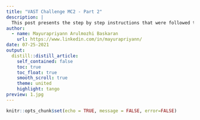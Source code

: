 ```yaml
---
title: "VAST Challenge MC2 - Part 2"
description: |
  This post presents the step by step instructions that were followed to identify which GASTech employess made which purchases and identify suspicious patterns of behavior using visual analytic techniques.
author:
  - name: Mayurapriyann Arulmozhi Baskaran
    url: https://www.linkedin.com/in/mayurapriyann/
date: 07-25-2021
output:
  distill::distill_article:
    self_contained: false
    toc: true
    toc_float: true
    smooth_scroll: true
    theme: united
    highlight: tango
preview: 1.jpg
---
```



```r
knitr::opts_chunk$set(echo = TRUE, message = FALSE, error=FALSE)
```


